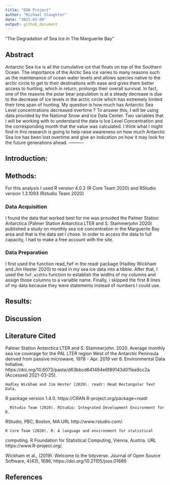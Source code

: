 ```yaml
---
title: "EDA Project"
author: "Michael Slaughter"
date: "2021-03-09"
output: github_document
---
```


"The Degradation of Sea Ice in The Marguerite Bay"

## Abstract

Antarctic Sea Ice is all the cumulative ice that floats on top
of the Southern Ocean. The importance of the Arctic Sea ice varies to many reasons such as the maintenance of ocean water levels and allows species native to the arctic circle to get to their destinations with ease and gives them better access to hunting, which in return, prolongs their overall survival. In fact, one of the reasons the polar bear population is at a steady decrease is due to the decrease of ice levels in the arctic circle which has extremely limited their time span of hunting. My question is how much has Antarctic Sea Level concentrations decreased overtime ? To answer this, I will be using data provided by the National Snow and Ice Data Center. Two variables that I will be working with to understand the data is Ice Level Concentration and the corresponding month that the value was calculated. I think what I might find in this research is going to help raise awareness on how much Antarctic Sea Ice has been lost overtime and give an indication on how it may look for the future generations
ahead.
----------

## Introduction:





## Methods:
For this analysis I used R version 4.0.3 (R Core Team 2020) and RStudio version 1.3.1093 (Rstudio Team 2020)

### Data Acquisition

I found the data that worked best for me was provided the Palmer Station Antarctica.(Palmer Station Antarctica LTER and S. Stammerjohn 2020) published a study on monthly sea ice concentration in the Marguerite Bay area and that is the data set I chose. In order to access the data to full capacity, I had to make a free account with the site.

### Data Preparation
I first used the function read_fwf in the readr package (Hadley Wickham and Jim Hester 2020) to read in my sea ice data into a tibble. After that, I used the `fwf_widths` function to establish the widths of my columns and assign those columns to a variable name. Finally, i skipped the first 8 lines of my data because they were statements instead of numbers I could use.







## Results:


## Discussion


## Literature Cited
   Palmer Station Antarctica LTER and S. Stammerjohn. 2020. Average monthly sea ice coverage for the PAL LTER region West of the Antarctic Peninsula derived from passive microwave, 1978 - Apr. 2019 ver 6. Environmental Data Initiative. https://doi.org/10.6073/pasta/d63bbcd641494e6f89143d011ea9cc2a (Accessed 2021-03-25).
  
    Hadley Wickham and Jim Hester (2020). readr: Read Rectangular Text Data.
  R package version 1.4.0. https://CRAN.R-project.org/package=readr
  
      RStudio Team (2020). RStudio: Integrated Development Environment for R.
  RStudio, PBC, Boston, MA URL http://www.rstudio.com/.
 
    R Core Team (2020). R: A language and environment for statistical
  computing. R Foundation for Statistical Computing, Vienna, Austria. URL
  https://www.R-project.org/.
  
  Wickham et al., (2019). Welcome to the tidyverse. Journal of Open Source
  Software, 4(43), 1686, https://doi.org/10.21105/joss.01686

## References













